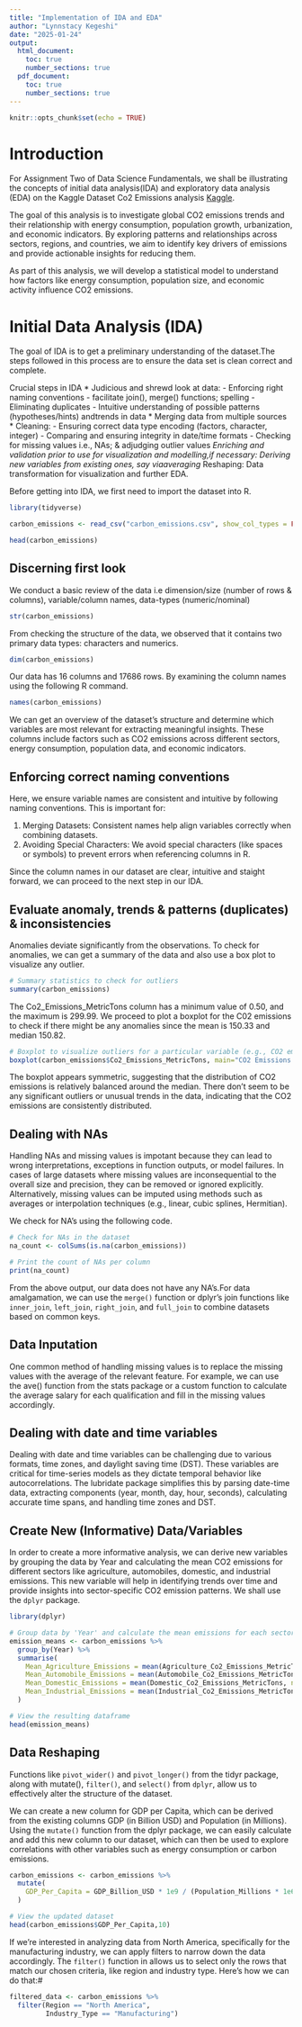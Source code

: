 ```yaml
---
title: "Implementation of IDA and EDA"
author: "Lynnstacy Kegeshi"
date: "2025-01-24"
output:
  html_document:
    toc: true
    number_sections: true
  pdf_document:
    toc: true
    number_sections: true
---
```


```r
knitr::opts_chunk$set(echo = TRUE)
```
# Introduction
For Assignment Two of Data Science Fundamentals, we shall be illustrating the concepts of initial data analysis(IDA) and exploratory data analysis (EDA) on the Kaggle Dataset Co2 Emissions analysis [Kaggle](https://www.kaggle.com/datasets/johnsonmaela/co2-emissions-analysis?select=1.+Co2_Emissions_by_Sectors.csv).

The goal of this analysis is to investigate global CO2 emissions trends and their relationship with energy consumption, population growth, urbanization, and economic indicators. By exploring patterns and relationships across sectors, regions, and countries, we aim to identify key drivers of emissions and provide actionable insights for reducing them.

As part of this analysis, we will develop a statistical model to understand how factors like energy consumption, population size, and economic activity influence CO2 emissions.

# Initial Data Analysis (IDA)
The goal of IDA is to get a preliminary understanding of the dataset.The steps followed in this process are to ensure the data set is clean correct and complete.

Crucial steps in IDA
* Judicious and shrewd look at data:
    - Enforcing right naming conventions - facilitate join(), merge() functions; spelling
    - Eliminating duplicates
    - Intuitive understanding of possible patterns (hypotheses/hints) andtrends in data
* Merging data from multiple sources
* Cleaning:
    - Ensuring correct data type encoding (factors, character, integer)
    - Comparing and ensuring integrity in date/time formats
    - Checking for missing values i.e., NAs; & adjudging outlier values
*Enriching and validation prior to use for visualization and modelling,if necessary: Deriving new variables from existing ones, say viaaveraging
* Reshaping: Data transformation for visualization and further EDA.

Before getting into IDA, we first need to import the dataset into R.

```r
library(tidyverse)
```

```r
carbon_emissions <- read_csv("carbon_emissions.csv", show_col_types = FALSE)
```


```r
head(carbon_emissions)
```
## Discerning first look 
We conduct a basic review of the data i.e dimension/size (number of rows & columns), variable/column names, data-types (numeric/nominal)

```r
str(carbon_emissions)
```
From checking the structure of the data, we observed that it contains two primary data types: characters and numerics.

```r
dim(carbon_emissions)
```
Our data has 16 columns and 17686 rows. By examining the column names using the following R command. 

```r
names(carbon_emissions)

```
We can get an overview of the dataset's structure and determine which variables are most relevant for extracting meaningful insights. These columns include factors such as CO2 emissions across different sectors, energy consumption, population data, and economic indicators.

## Enforcing correct naming conventions
Here, we ensure variable names are consistent and intuitive by following naming conventions. This is important for:

1. Merging Datasets: Consistent names help align variables correctly when combining datasets.
2. Avoiding Special Characters: We avoid special characters (like spaces or symbols) to prevent errors when referencing columns in R.

Since the column names in our dataset are clear, intuitive and staight forward, we can proceed to the next step in our IDA.

## Evaluate anomaly, trends & patterns (duplicates) & inconsistencies
Anomalies deviate significantly from the observations. To check for anomalies, we can get a summary of the data and also use a box plot to visualize any outlier. 

```r
# Summary statistics to check for outliers
summary(carbon_emissions)
```
 The Co2_Emissions_MetricTons column has a minimum value of 0.50, and the maximum is 299.99. We proceed to plot a boxplot for the C02 emissions to check if there might be any anomalies since the mean is 150.33 and median 150.82.

```r
# Boxplot to visualize outliers for a particular variable (e.g., CO2 emissions)
boxplot(carbon_emissions$Co2_Emissions_MetricTons, main="CO2 Emissions Outliers")
```

The boxplot appears symmetric, suggesting that the distribution of CO2 emissions is relatively balanced around the median. There don't seem to be any significant outliers or unusual trends in the data, indicating that the CO2 emissions are consistently distributed.

## Dealing with NAs
Handling NAs and missing values is impotant because they can lead to wrong interpretations, exceptions in function outputs, or model failures. In cases of large datasets where missing values are inconsequential to the overall size and precision, they can be removed or ignored explicitly. Alternatively, missing values can be imputed using methods such as averages or interpolation techniques (e.g., linear, cubic splines, Hermitian).


We check for NA's using the following code.

```r
# Check for NAs in the dataset
na_count <- colSums(is.na(carbon_emissions))

# Print the count of NAs per column
print(na_count)

```

From the above output, our data does not have any NA's.For data amalgamation, we can use the `merge()` function or dplyr's join functions like `inner_join`, `left_join`, `right_join`, and `full_join` to combine datasets based on common keys.

## Data Inputation
One common method of handling missing values is to replace the missing values with the average of the relevant feature. For example, we can use the ave() function from the stats package or a custom function to calculate the average salary for each qualification and fill in the missing values accordingly. 


## Dealing with date and time variables
Dealing with date and time variables can be challenging due to various formats, time zones, and daylight saving time (DST). These variables are critical for time-series models as they dictate temporal behavior like autocorrelations. The lubridate package simplifies this by parsing date-time data, extracting components (year, month, day, hour, seconds), calculating accurate time spans, and handling time zones and DST.


## Create New (Informative) Data/Variables

In order to create a more informative analysis, we can derive new variables by grouping the data by Year and calculating the mean CO2 emissions for different sectors like agriculture, automobiles, domestic, and industrial emissions. This new variable will help in identifying trends over time and provide insights into sector-specific CO2 emission patterns. We shall use the `dplyr` package.

```r
library(dplyr)

# Group data by 'Year' and calculate the mean emissions for each sector
emission_means <- carbon_emissions %>%
  group_by(Year) %>%
  summarise(
    Mean_Agriculture_Emissions = mean(Agriculture_Co2_Emissions_MetricTons, na.rm = TRUE),
    Mean_Automobile_Emissions = mean(Automobile_Co2_Emissions_MetricTons, na.rm = TRUE),
    Mean_Domestic_Emissions = mean(Domestic_Co2_Emissions_MetricTons, na.rm = TRUE),
    Mean_Industrial_Emissions = mean(Industrial_Co2_Emissions_MetricTons, na.rm = TRUE)
  )

# View the resulting dataframe
head(emission_means)

```


## Data Reshaping
Functions like `pivot_wider()` and `pivot_longer()` from the tidyr package, along with mutate(), `filter()`, and `select()` from `dplyr`, allow us to effectively alter the structure of the dataset. 

We can create a new column for GDP per Capita, which can be derived from the existing columns GDP (in Billion USD) and Population (in Millions). Using the `mutate()` function from the dplyr package, we can easily calculate and add this new column to our dataset, which can then be used to explore correlations with other variables such as energy consumption or carbon emissions.

```r
carbon_emissions <- carbon_emissions %>%
  mutate(
    GDP_Per_Capita = GDP_Billion_USD * 1e9 / (Population_Millions * 1e6)
  )

# View the updated dataset
head(carbon_emissions$GDP_Per_Capita,10)

```


If we're interested in analyzing data from North America, specifically for the manufacturing industry, we can apply filters to narrow down the data accordingly. The `filter()` function in allows us to select only the rows that match our chosen criteria, like region and industry type. Here's how we can do that:#

```r
filtered_data <- carbon_emissions %>%
  filter(Region == "North America", 
         Industry_Type == "Manufacturing")
```
